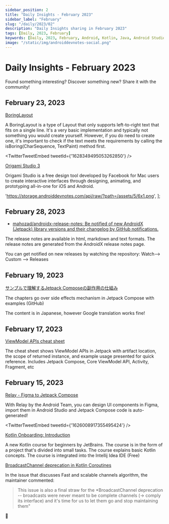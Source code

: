 ```yaml
---
sidebar_position: 2
title: "Daily Insights - February 2023"
sidebar_label: "February"
slug: "/daily/2023/02"
description: "Daily Insights sharing in February 2023"
tags: [Daily, 2023, February]
keywords: [Daily, 2023, February, Android, Kotlin, Java, Android Studio, Android Jetpack, Android Architecture Components, AndroidX, Android Dev Notes]
image: "/static/img/androiddevnotes-social.png"
---
```



# Daily Insights - February 2023

Found something interesting? Discover something new? Share it with the community!

## February 23, 2023

[BoringLayout](https://developer.android.com/reference/android/text/BoringLayout)

A BoringLayout is a type of Layout that only supports left-to-right text that fits on a single line. It's a very basic implementation and typically not something you would create yourself. However, if you do need to create one, it's important to check if the text meets the requirements by calling the isBoring(CharSequence, TextPaint) method first.

<TwitterTweetEmbed
  tweetId={'1628349495053262850'}
/>

[Origami Studio 3](https://origami.design/)

Origami Studio is a free design tool developed by Facebook for Mac users to create interactive interfaces through designing, animating, and prototyping all-in-one for iOS and Android.

  'https://storage.androiddevnotes.com/api/raw/?path=/assets/5/6x1.png',
];

<ImageDisplay imageUrls={imageUrls230223Origami} />

## February 28, 2023

* [mahozad/androidx-release-notes: Be notified of new AndroidX (Jetpack) library versions and their changelog by GitHub notifications.](https://github.com/mahozad/androidx-release-notes)

The release notes are available in html, markdown and text formats. The release notes are generated from the AndroidX release notes page.

You can get notified on new releases by watching the repository: Watch--> Custom --> Releases

## February 19, 2023

[サンプルで理解するJetpack Composeの副作用の仕組み](https://zenn.dev/kaleidot725/books/jetpack-compose-sideeffect-samples)

The chapters go over side effects mechanism in Jetpack Compose with examples (GitHub)

The content is in Japanese, however Google translation works fine!

## February 17, 2023

[ViewModel APIs cheat sheet](https://developer.android.com/topic/libraries/architecture/viewmodel/viewmodel-cheatsheet)

The cheat sheet shows ViewModel APIs in Jetpack with artifact location, the scope of returned instance, and example usage presented for quick reference. Includes Jetpack Compose, Core ViewModel API, Activity, Fragment, etc

## February 15, 2023

[Relay - Figma to Jetpack Compose](https://developer.android.com/jetpack/compose/tooling/relay/basic-tutorial)

With Relay by the Android Team, you can design UI components in Figma, import them in Android Studio and Jetpack Compose code is auto-generated!

<TwitterTweetEmbed
  tweetId={'1626008917355495424'}
/>

[Kotlin Onboarding: Introduction](https://plugins.jetbrains.com/plugin/21067-kotlin-onboarding-introduction)

A new Kotlin course for beginners by JetBrains. The course is in the form of a project that's divided into small tasks. The course explains basic Kotlin concepts. The course is integrated into the Intellij Idea IDE (Free)

[BroadcastChannel deprecation in Kotlin Coroutines](https://github.com/Kotlin/kotlinx.coroutines/issues/3621#issuecomment-1427782338)

In the issue that discusses Fast and scalable channels algorithm, the maintainer commented:

> This issue is also a final straw for the *BroadcastChannel deprecation -- broadcasts were never meant to be complete channels (-> comply its interface) and it's time for us to let them go and stop maintaining them"

🐣
